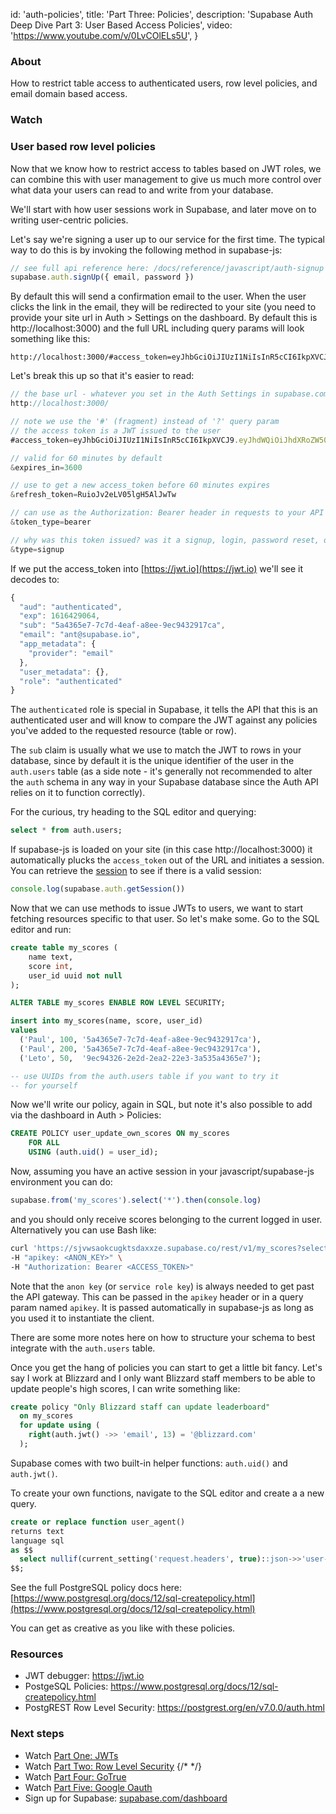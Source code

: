 
  id: 'auth-policies',
  title: 'Part Three: Policies',
  description: 'Supabase Auth Deep Dive Part 3: User Based Access Policies',
  video: 'https://www.youtube.com/v/0LvCOlELs5U',
}

### About

How to restrict table access to authenticated users, row level policies, and email domain based access.

### Watch

<div className="video-container">
  <IFrameWithConsent
    src="https://www.youtube-nocookie.com/embed/0LvCOlELs5U"
    frameBorder="1"
    allow="accelerometer; autoplay; clipboard-write; encrypted-media; gyroscope; picture-in-picture"
    allowFullScreen
  ></IFrameWithConsent>
</div>

### User based row level policies

Now that we know how to restrict access to tables based on JWT roles, we can combine this with user management to give us much more control over what data your users can read to and write from your database.

We'll start with how user sessions work in Supabase, and later move on to writing user-centric policies.

Let's say we're signing a user up to our service for the first time. The typical way to do this is by invoking the following method in supabase-js:

```jsx
// see full api reference here: /docs/reference/javascript/auth-signup
supabase.auth.signUp({ email, password })
```

By default this will send a confirmation email to the user. When the user clicks the link in the email, they will be redirected to your site (you need to provide your site url in Auth > Settings on the dashboard. By default this is http://localhost:3000) and the full URL including query params will look something like this:

```
http://localhost:3000/#access_token=eyJhbGciOiJIUzI1NiIsInR5cCI6IkpXVCJ9.eyJhdWQiOiJhdXRoZW50aWNhdGVkIiwiZXhwIjoxNjE2NDI5MDY0LCJzdWIiOiI1YTQzNjVlNy03YzdkLTRlYWYtYThlZS05ZWM5NDMyOTE3Y2EiLCJlbWFpbCI6ImFudEBzdXBhYmFzZS5pbyIsImFwcF9tZXRhZGF0YSI6eyJwcm92aWRlciI6ImVtYWlsIn0sInVzZXJfbWV0YWRhdGEiOnt9LCJyb2xlIjoiYXV0aGVudGljYXRlZCJ9.4IFzn4eymqUNYYo2AHLxNRL8m08G93Qcg3_fblGqDjo&expires_in=3600&refresh_token=RuioJv2eLV05lgH5AlJwTw&token_type=bearer&type=signup
```

Let's break this up so that it's easier to read:

```jsx
// the base url - whatever you set in the Auth Settings in supabase.com/dashboard dashboard
http://localhost:3000/

// note we use the '#' (fragment) instead of '?' query param
// the access token is a JWT issued to the user
#access_token=eyJhbGciOiJIUzI1NiIsInR5cCI6IkpXVCJ9.eyJhdWQiOiJhdXRoZW50aWNhdGVkIiwiZXhwIjoxNjE2NDI5MDY0LCJzdWIiOiI1YTQzNjVlNy03YzdkLTRlYWYtYThlZS05ZWM5NDMyOTE3Y2EiLCJlbWFpbCI6ImFudEBzdXBhYmFzZS5pbyIsImFwcF9tZXRhZGF0YSI6eyJwcm92aWRlciI6ImVtYWlsIn0sInVzZXJfbWV0YWRhdGEiOnt9LCJyb2xlIjoiYXV0aGVudGljYXRlZCJ9.4IFzn4eymqUNYYo2AHLxNRL8m08G93Qcg3_fblGqDjo

// valid for 60 minutes by default
&expires_in=3600

// use to get a new access_token before 60 minutes expires
&refresh_token=RuioJv2eLV05lgH5AlJwTw

// can use as the Authorization: Bearer header in requests to your API
&token_type=bearer

// why was this token issued? was it a signup, login, password reset, or magic link?
&type=signup
```

If we put the access_token into [https://jwt.io](https://jwt.io) we'll see it decodes to:

```jsx
{
  "aud": "authenticated",
  "exp": 1616429064,
  "sub": "5a4365e7-7c7d-4eaf-a8ee-9ec9432917ca",
  "email": "ant@supabase.io",
  "app_metadata": {
    "provider": "email"
  },
  "user_metadata": {},
  "role": "authenticated"
}
```

The `authenticated` role is special in Supabase, it tells the API that this is an authenticated user and will know to compare the JWT against any policies you've added to the requested resource (table or row).

The `sub` claim is usually what we use to match the JWT to rows in your database, since by default it is the unique identifier of the user in the `auth.users` table (as a side note - it's generally not recommended to alter the `auth` schema in any way in your Supabase database since the Auth API relies on it to function correctly).

For the curious, try heading to the SQL editor and querying:

```sql
select * from auth.users;
```

If supabase-js is loaded on your site (in this case http://localhost:3000) it automatically plucks the `access_token` out of the URL and initiates a session. You can retrieve the [session](/docs/reference/javascript/auth-getsession) to see if there is a valid session:

```jsx
console.log(supabase.auth.getSession())
```

Now that we can use methods to issue JWTs to users, we want to start fetching resources specific to that user. So let's make some. Go to the SQL editor and run:

```sql
create table my_scores (
    name text,
    score int,
    user_id uuid not null
);

ALTER TABLE my_scores ENABLE ROW LEVEL SECURITY;

insert into my_scores(name, score, user_id)
values
  ('Paul', 100, '5a4365e7-7c7d-4eaf-a8ee-9ec9432917ca'),
  ('Paul', 200, '5a4365e7-7c7d-4eaf-a8ee-9ec9432917ca'),
  ('Leto', 50,  '9ec94326-2e2d-2ea2-22e3-3a535a4365e7');

-- use UUIDs from the auth.users table if you want to try it
-- for yourself
```

Now we'll write our policy, again in SQL, but note it's also possible to add via the dashboard in Auth > Policies:

```sql
CREATE POLICY user_update_own_scores ON my_scores
    FOR ALL
    USING (auth.uid() = user_id);
```

Now, assuming you have an active session in your javascript/supabase-js environment you can do:

```jsx
supabase.from('my_scores').select('*').then(console.log)
```

and you should only receive scores belonging to the current logged in user. Alternatively you can use Bash like:

```bash
curl 'https://sjvwsaokcugktsdaxxze.supabase.co/rest/v1/my_scores?select=*' \
-H "apikey: <ANON_KEY>" \
-H "Authorization: Bearer <ACCESS_TOKEN>"
```

Note that the `anon key` (or `service role key`) is always needed to get past the API gateway. This can be passed in the `apikey` header or in a query param named `apikey`. It is passed automatically in supabase-js as long as you used it to instantiate the client.

There are some more notes here on how to structure your schema to best integrate with the `auth.users` table.

Once you get the hang of policies you can start to get a little bit fancy. Let's say I work at Blizzard and I only want Blizzard staff members to be able to update people's high scores, I can write something like:

```sql
create policy "Only Blizzard staff can update leaderboard"
  on my_scores
  for update using (
    right(auth.jwt() ->> 'email', 13) = '@blizzard.com'
  );
```

Supabase comes with two built-in helper functions: `auth.uid()` and `auth.jwt()`.

To create your own functions, navigate to the SQL editor and create a a new query.

```sql
create or replace function user_agent()
returns text
language sql
as $$
  select nullif(current_setting('request.headers', true)::json->>'user-agent', '')::text;
$$;
```

See the full PostgreSQL policy docs here: [https://www.postgresql.org/docs/12/sql-createpolicy.html](https://www.postgresql.org/docs/12/sql-createpolicy.html)

You can get as creative as you like with these policies.

### Resources

- JWT debugger: https://jwt.io​
- PostgeSQL Policies: https://www.postgresql.org/docs/12/sql-createpolicy.html
- PostgREST Row Level Security: https://postgrest.org/en/v7.0.0/auth.html

### Next steps

- Watch [Part One: JWTs](../../learn/auth-deep-dive/auth-deep-dive-jwts)
- Watch [Part Two: Row Level Security](../../learn/auth-deep-dive/auth-row-level-security)
  {/* <!-- Watch [Part Three: Policies](../../learn/auth-deep-dive/auth-policies) --> */}
- Watch [Part Four: GoTrue](../../learn/auth-deep-dive/auth-gotrue)
- Watch [Part Five: Google Oauth](../../learn/auth-deep-dive/auth-google-oauth)
- Sign up for Supabase: [supabase.com/dashboard](https://supabase.com/dashboard)


